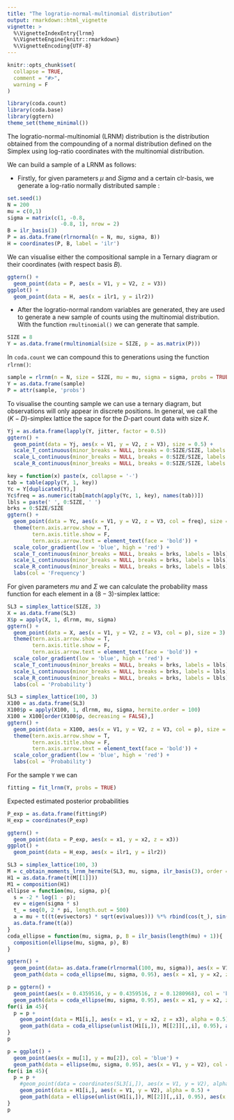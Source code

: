 ```yaml
---
title: "The logratio-normal-multinomial distribution"
output: rmarkdown::html_vignette
vignette: >
  %\VignetteIndexEntry{lrnm}
  %\VignetteEngine{knitr::rmarkdown}
  %\VignetteEncoding{UTF-8}
---
```


```r
knitr::opts_chunk$set(
  collapse = TRUE,
  comment = "#>",
  warning = F
)
```

```r
library(coda.count)
library(coda.base)
library(ggtern)
theme_set(theme_minimal())
```

The logratio-normal-multinomial (LRNM) distribution is the distribution obtained from the compounding of a normal distribution defined on the Simplex using log-ratio coordinates with the multinomial distribution.

We can build a sample of a LRNM as follows:

* Firstly, for given parameters $\mu$ and $Sigma$ and a certain clr-basis, we generate a log-ratio normally distributed sample :

```r
set.seed(1)
N = 200
mu = c(0,1)
sigma = matrix(c(1, -0.8, 
                 -0.8, 1), nrow = 2)
B = ilr_basis(3)
P = as.data.frame(rlrnormal(n = N, mu, sigma, B))
H = coordinates(P, B, label = 'ilr')
```

We can visualise either the compositional sample in a Ternary diagram or their coordinates (with respect basis $B$). 

```r
ggtern() +
  geom_point(data = P, aes(x = V1, y = V2, z = V3))
ggplot() +
  geom_point(data = H, aes(x = ilr1, y = ilr2))
```

* After the logratio-normal random variables are generated, they are used to generate a new sample of counts using the multinomial distribution. With the function `rmultinomial()` we can generate that sample.

```r
SIZE = 8
Y = as.data.frame(rmultinomial(size = SIZE, p = as.matrix(P)))
```

In `coda.count` we can compound this to generations using the function `rlrnm()`:

```r
sample = rlrnm(n = N, size = SIZE, mu = mu, sigma = sigma, probs = TRUE)
Y = as.data.frame(sample)
P = attr(sample, 'probs')
```


To visualise the counting sample we can use a ternary diagram, but observations will only appear in discrete positions. In general, we call the $(K-D)$-simplex lattice the sapce for the $D$-part count data with size $K$.

```r
Yj = as.data.frame(lapply(Y, jitter, factor = 0.5))
ggtern() +
  geom_point(data = Yj, aes(x = V1, y = V2, z = V3), size = 0.5) +
  scale_T_continuous(minor_breaks = NULL, breaks = 0:SIZE/SIZE, labels = 0:SIZE) +
  scale_L_continuous(minor_breaks = NULL, breaks = 0:SIZE/SIZE, labels = 0:SIZE) +
  scale_R_continuous(minor_breaks = NULL, breaks = 0:SIZE/SIZE, labels = 0:SIZE) 
```

```r
key = function(x) paste(x, collapse = '-')
tab = table(apply(Y, 1, key))
Yc = Y[duplicated(Y),]
Yc$freq = as.numeric(tab[match(apply(Yc, 1, key), names(tab))])
lbls = paste(' ', 0:SIZE, ' ')
brks = 0:SIZE/SIZE
ggtern() +
  geom_point(data = Yc, aes(x = V1, y = V2, z = V3, col = freq), size = 3) +
  theme(tern.axis.arrow.show = T,
        tern.axis.title.show = F,
        tern.axis.arrow.text = element_text(face = 'bold')) +
  scale_color_gradient(low = 'blue', high = 'red') +
  scale_T_continuous(minor_breaks = NULL, breaks = brks, labels = lbls) +
  scale_L_continuous(minor_breaks = NULL, breaks = brks, labels = lbls) +
  scale_R_continuous(minor_breaks = NULL, breaks = brks, labels = lbls) +
  labs(col = 'Frequency')
```

For given parameters $mu$ and $\Sigma$ we can calculate the probability mass function for each element in a $(8-3)$-simplex lattice:

```r
SL3 = simplex_lattice(SIZE, 3)
X = as.data.frame(SL3)
X$p = apply(X, 1, dlrnm, mu, sigma)
ggtern() +
  geom_point(data = X, aes(x = V1, y = V2, z = V3, col = p), size = 3) +
  theme(tern.axis.arrow.show = T,
        tern.axis.title.show = F,
        tern.axis.arrow.text = element_text(face = 'bold')) +
  scale_color_gradient(low = 'blue', high = 'red') +
  scale_T_continuous(minor_breaks = NULL, breaks = brks, labels = lbls) +
  scale_L_continuous(minor_breaks = NULL, breaks = brks, labels = lbls) +
  scale_R_continuous(minor_breaks = NULL, breaks = brks, labels = lbls) +
  labs(col = 'Probability')
```

```r
SL3 = simplex_lattice(100, 3)
X100 = as.data.frame(SL3)
X100$p = apply(X100, 1, dlrnm, mu, sigma, hermite.order = 100)
X100 = X100[order(X100$p, decreasing = FALSE),]
ggtern() +
  geom_point(data = X100, aes(x = V1, y = V2, z = V3, col = p), size = 1) +
  theme(tern.axis.arrow.show = T,
        tern.axis.title.show = F,
        tern.axis.arrow.text = element_text(face = 'bold')) +
  scale_color_gradient(low = 'blue', high = 'red') +
  labs(col = 'Probability')
```

For the sample `Y` we can

```r
fitting = fit_lrnm(Y, probs = TRUE)
```

Expected estimated posterior probabilities

```r
P_exp = as.data.frame(fitting$P)
H_exp = coordinates(P_exp)
```

```r
ggtern() +
  geom_point(data = P_exp, aes(x = x1, y = x2, z = x3))
ggplot() +
  geom_point(data = H_exp, aes(x = ilr1, y = ilr2))
```

```r
SL3 = simplex_lattice(100, 3)
M = c_obtain_moments_lrnm_hermite(SL3, mu, sigma, ilr_basis(3), order = 10)
H1 = as.data.frame(t(M[[1]]))
M1 = composition(H1)
ellipse = function(mu, sigma, p){
  s = -2 * log(1 - p);
  ev = eigen(sigma * s)
  t_ = seq(0, 2 * pi, length.out = 500)
  a = mu + t((t(ev$vectors) * sqrt(ev$values))) %*% rbind(cos(t_), sin(t_)) 
  as.data.frame(t(a))
}
coda_ellipse = function(mu, sigma, p, B = ilr_basis(length(mu) + 1)){
  composition(ellipse(mu, sigma, p), B)
}

ggtern() + 
  geom_point(data= as.data.frame(rlrnormal(100, mu, sigma)), aes(x = V1, y = V2, z = V3), alpha = 0.5) +
  geom_path(data = coda_ellipse(mu, sigma, 0.95), aes(x = x1, y = x2, z = x3)) 
```

```r
p = ggtern() +
  geom_point(aes(x = 0.4359516, y = 0.4359516, z = 0.1280968), col = 'blue') +
  geom_path(data = coda_ellipse(mu, sigma, 0.95), aes(x = x1, y = x2, z = x3), col = 'blue')
for(i in 45){
  p = p + 
    geom_point(data = M1[i,], aes(x = x1, y = x2, z = x3), alpha = 0.5) +
    geom_path(data = coda_ellipse(unlist(H1[i,]), M[[2]][,,i], 0.95), aes(x = x1, y = x2, z = x3), alpha = 0.5)
}
p
```

```r
p = ggplot() +
  geom_point(aes(x = mu[1], y = mu[2]), col = 'blue') +
  geom_path(data = ellipse(mu, sigma, 0.95), aes(x = V1, y = V2), col = 'blue')
for(i in 45){
  p = p + 
    #geom_point(data = coordinates(SL3[i,]), aes(x = V1, y = V2), alpha = 0.5) +
    geom_point(data = H1[i,], aes(x = V1, y = V2), alpha = 0.5) +
    geom_path(data = ellipse(unlist(H1[i,]), M[[2]][,,i], 0.95), aes(x = V1, y = V2), alpha = 0.5)
}
p
```


